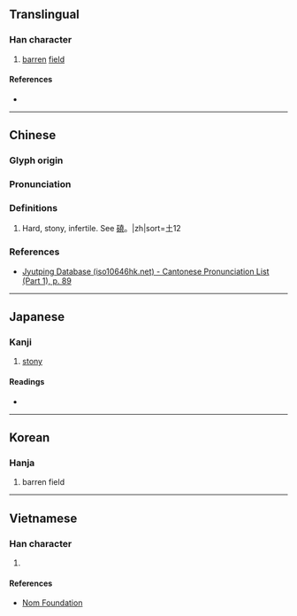 {{character info}}
==Translingual==

===Han character===
{{Han char|rn=32|rad=土|as=12|sn=15|four=44111|canj=GGGU,XGGGU|ids=⿰土堯}}

# [[barren]] [[field]]

====References====
* {{Han ref|kx=0238.230|dkj=05452|dj=0477.080|hdz=10485.050|uh=589D|ud=22685|bh=E54B|bd=58699}}

----

==Chinese==
{{zh-forms}}

===Glyph origin===
{{Han etym}}

===Pronunciation===
{{zh-pron
|m=qiāo
|c=haau1
|mc=y
|oc=y
|cat=
}}

===Definitions===
{{zh-hanzi}}

# Hard, stony, infertile. See [[磽]]。|zh|sort=土12

===References===
* [http://www.iso10646hk.net/jp/document/download.jsp Jyutping Database (iso10646hk.net) - Cantonese Pronunciation List (Part 1), p. 89]

----

==Japanese==

===Kanji===
{{ja-kanji|grade=|rs=土12}}

# [[stony]]

====Readings====
* {{ja-readings|on=[[こう]] (kō), [[きょう]] (kyō)|kun=}}

----

==Korean==

===Hanja===
{{ko-hanja|hangeul=요|rv=yo|mr=yo}}

# barren field

----

==Vietnamese==

===Han character===
{{vi-readings|reading=niêu|rs=土12}}

# {{rfdef|vi|sort=土12}}

====References====
* [http://nomfoundation.org/common/nom_details.php?codepoint=589d Nom Foundation]
